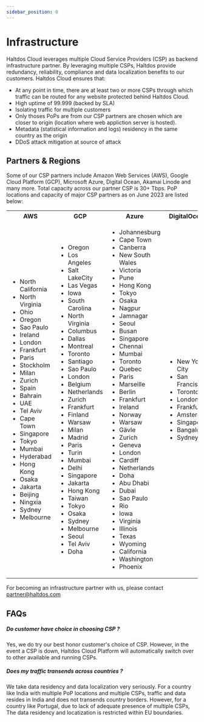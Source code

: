 ```yaml
---
sidebar_position: 0
---
```


# Infrastructure

Haltdos Cloud leverages multiple Cloud Service Providers (CSP) as backend infrastructure partner. By leveraging multiple CSPs, Haltdos provide redundancy, reliability, compliance and data localization benefits to our customers.
Haltdos Cloud ensures that:

- At any point in time, there are at least two or more CSPs through which traffic can be routed for any website protected behind Haltdos Cloud.
- High uptime of 99.999 (backed by SLA)
- Isolating traffic for multiple customers
- Only thoses PoPs are from our CSP partners are chosen which are closer to origin (location where web appliction server is hosted).
- Metadata (statistical information and logs) residency in the same country as the origin
- DDoS attack mitigation at source of attack

## Partners & Regions
Some of our CSP partners include Amazon Web Services (AWS), Google Cloud Platform (GCP), Microsoft Azure, Digital Ocean, Akamai Linode and many more. Total capacity across our partner CSP is 30+ Tbps. PoP locations and capacity of major CSP partners as on June 2023 are listed below:

<table>
  <tr>
    <th>AWS</th>
    <th>GCP</th>
    <th>Azure</th>
    <th>DigitalOcean</th>
    <th>Akamai Linode</th>
  </tr>
  <tr>
    <td><ul>
        <li>North California</li>
        <li>North Virginia</li>
        <li>Ohio</li>
        <li>Oregon</li>
        <li>Sao Paulo</li>
        <li>Ireland</li>
        <li>London</li>
        <li>Frankfurt</li>
        <li>Paris</li>
        <li>Stockholm</li>
        <li>Milan</li>
        <li>Zurich</li>
        <li>Spain</li>
        <li>Bahrain</li>
        <li>UAE</li>
        <li>Tel Aviv</li>
        <li>Cape Town</li>
        <li>Singapore</li>
        <li>Tokyo</li>
        <li>Mumbai</li>
        <li>Hyderabad</li>
        <li>Hong Kong</li>
        <li>Osaka</li>
        <li>Jakarta</li>
        <li>Beijing</li>
        <li>Ningxia</li>
        <li>Sydney</li>
        <li>Melbourne</li>
    </ul></td>
    <td><ul>
        <li>Oregon</li>
        <li>Los Angeles</li>
        <li>Salt LakeCity</li>
        <li>Las Vegas</li>
        <li>Iowa</li>
        <li>South Carolina</li>
        <li>North Virginia</li>
        <li>Columbus</li>
        <li>Dallas</li>
        <li>Montreal</li>
        <li>Toronto</li>
        <li>Santiago</li>
        <li>Sao Paulo</li>
        <li>London</li>
        <li>Belgium</li>
        <li>Netherlands</li>
        <li>Zurich</li>
        <li>Frankfurt</li>
        <li>Finland</li>
        <li>Warsaw</li>
        <li>Milan</li>
        <li>Madrid</li>
        <li>Paris</li>
        <li>Turin</li>
        <li>Mumbai</li>
        <li>Delhi</li>
        <li>Singapore</li>
        <li>Jakarta</li>
        <li>Hong Kong</li>
        <li>Taiwan</li>
        <li>Tokyo</li>
        <li>Osaka</li>
        <li>Sydney</li>
        <li>Melbourne</li>
        <li>Seoul</li>
        <li>Tel Aviv</li>
        <li>Doha</li>
    </ul></td>
    <td><ul>
        <li>Johannesburg</li>
        <li>Cape Town</li>
        <li>Canberra</li>
        <li>New South Wales</li>
        <li>Victoria</li>
        <li>Pune</li>
        <li>Hong Kong</li>
        <li>Tokyo</li>
        <li>Osaka</li>
        <li>Nagpur</li>
        <li>Jamnagar</li>
        <li>Seoul</li>
        <li>Busan</li>
        <li>Singapore</li>
        <li>Chennai</li>
        <li>Mumbai</li>
        <li>Toronto</li>
        <li>Quebec</li>
        <li>Paris</li>
        <li>Marseille</li>
        <li>Berlin</li>
        <li>Frankfurt</li>
        <li>Ireland</li>
        <li>Norway</li>
        <li>Warsaw</li>
        <li>Gävle</li>
        <li>Zurich</li>
        <li>Geneva</li>
        <li>London</li>
        <li>Cardiff</li>
        <li>Netherlands</li>
        <li>Doha</li>
        <li>Abu Dhabi</li>
        <li>Dubai</li>
        <li>Sao Paulo</li>
        <li>Rio</li>
        <li>Iowa</li>
        <li>Virginia</li>
        <li>Illinois</li>
        <li>Texas</li>
        <li>Wyoming</li>
        <li>California</li>
        <li>Washington</li>
        <li>Phoenix</li>   
    </ul></td>
    <td><ul>
        <li>New York City</li>
        <li>San Francisco</li>
        <li>Toronto</li>
        <li>London</li>
        <li>Frankfurt</li>
        <li>Amsterdam</li>
        <li>Singapore</li>
        <li>Bangalore</li>
        <li>Sydney</li>
    </ul></td>
    <td><ul>
        <li>Atlanta</li>
        <li>Chicago</li>
        <li>Dallas</li>
        <li>Fremont</li>
        <li>Los Angeles</li>
        <li>Miami</li>
        <li>Newark</li>
        <li>Sao Paulo</li>
        <li>Seattle</li>
        <li>Toronto</li>
        <li>Washington, DC</li>
        <li>Amsterdam</li>
        <li>Frankfurt</li>
        <li>London</li>
        <li>Madrid</li>
        <li>Milan</li>
        <li>Mumbai</li>
        <li>Paris</li>
        <li>Stockholm</li>
        <li>Auckland</li>
        <li>Chennai</li>
        <li>Jakarta</li>
        <li>Osaka</li>
        <li>Seoul</li>
        <li>Singapore</li>
        <li>Sydney</li>
        <li>Tokyo</li>
    </ul></td>
  </tr>
</table>

For becoming an infrastructure partner with us, please contact partner@haltdos.com

## FAQs

##### **Do customer have choice in choosing CSP ?**

Yes, we do try our best honor customer's choice of CSP. However, in the event a CSP is down, Haltdos Cloud Platform will automatically switch over to other available and running CSPs.

##### **Does my traffic transends across countries ?**

We take data residency and data localization very seriously. For a country like India with multiple PoP locations and multiple CSPs, traffic and data resides in India and does not transends country borders. However, for a country like Portugal, due to lack of adequate presence of multiple CSPs, The data residency and locatization is restricted within EU boundaries.